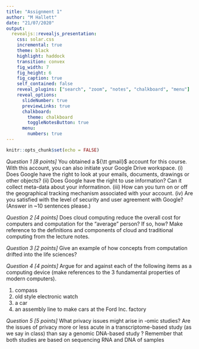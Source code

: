 ```yaml
---
title: "Assignment 1"
author: "M Hallett"
date: "21/07/2020"
output: 
  revealjs::revealjs_presentation:
    css: solar.css
    incremental: true
    theme: black
    highlight: haddock
    transition: convex
    fig_width: 7
    fig_height: 6
    fig_caption: true
    self_contained: false
    reveal_plugins: ["search", "zoom", "notes", "chalkboard", "menu"]
    reveal_options:
      slideNumber: true
      previewLinks: true
      chalkboard: 
        theme: chalkboard
        toggleNotesButton: true
      menu:
        numbers: true
---
```


```r
knitr::opts_chunk$set(echo = FALSE)
```

_Question 1 [8 points]_ You obtained a ${\tt gmail}$ account for this course. With this account, you can also initiate your Google Drive workspace. (i) Does Google have the right to look at your emails, documents, drawings or other objects? (ii) Does Google have the right to use information? Can it collect meta-data about your informatinon. (iii) How can you turn on or off the geographical tracking mechanism associated with your account. (iv) Are you satisfied with the level of security and user agreement with Google? (Answer in ~10 sentences please.)

_Question 2 [4 points]_ Does cloud computing reduce the overall cost for computers and computation for the "average" person? If so, how? Make reference to the definitions and components of cloud and traditional computing from the lecture notes.

_Question 3 [2 points]_ Give an example of how concepts from computation drifted into the life sciences?

_Question 4 [4 points]_ Argue for and against each of the following items as a computing device (make references to the 3 fundamental properties of modern computers).

1. compass
2. old style electronic watch
3. a car
4. an assembly line to make cars at the Ford Inc. factory

_Question 5 [5 points]_ 
What privacy issues might arise in -omic studies? Are the issues of privacy more or less acute in a transcriptome-based study (as we say in class) than say a genomic DNA-based study ? Remember that both studies are based on sequencing RNA and DNA of samples

